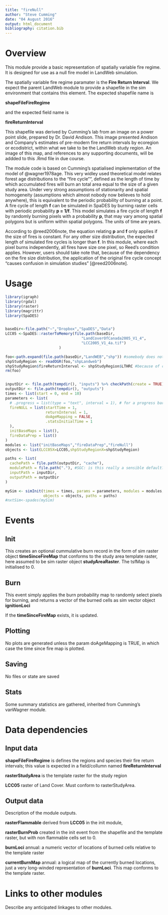 ```yaml
---
title: "fireNull"
author: "Steve Cumming"
date: "04 August 2016"
output: html_document
bibliography: citation.bib
---
```


# Overview

This module provide a basic representation of spatially variable fire regime. It is designed for use as a null fire model in LandWeb simulation. 

The spatially variable fire regime paramater is the
__Fire Return Interval__. We expect the parent LandWeb module to provide a shapefile in the sim environment that contains this element. The expected shapefile name is

**shapeFileFireRegime**

and the expected field name is

**fireReturnInterval**

This shapefile was derived by Cumming's lab from an image on a power point slide, prepared by Dr. David Andison. This image presented Andison and Company's estimates of pre-modern fire return intervals by ecoregion or ecodistrict, within what we take to be the LandWeb study region. An image of this map, and references to any supporting documents, will be addded to this .Rmd file in due course. 

The module code is based on Cumming's spatialised implementation of the model of @wagner1978age. This very widley used theoretical model relates forest age distributions to the "fire cycle"", defined as the length of time by which accumulated fires will burn an total area equal to the size of a given study area. Under very strong assumptions of stationarity and spatial homogeneity (assumptions which almost nobody now believes to hold anywhere), this is equivalent to the periodic probability of burning at a point. A fire cycle of length __f__ can be simulated in SpaDES by burning raster cells with periodic probability  __p = 1/f__. This model simulates a fire cycle of length __f__ by randomly burning pixels with a  probability __p__,  that may vary among spatial polygons but is uniform within spatial polygons. The units of time are years.

According to @reed2006note, the equation relating __p__ and __f__ only applies if the size of fires is constant. For any other size distribution, the expected length of simulated fire cycles is longer than __f__.  In this module, where each pixel burns independently, all fires have size one pixel, so Reed's condition applies. However, users should take note that, because of the dependency on the fire size distribution, the application of the original fire cycle concept "causes confusion in simulation studies" [@reed2006note].

# Usage

```r
library(igraph)
library(rgdal)
library(raster)
library(magrittr)
library(SpaDES)


baseDir<-file.path("~","Dropbox","SpaDES","Data")
LCC05 <-SpaDES::rasterToMemory(file.path(baseDir, 
                                  "LandCoverOfCanada2005_V1_4",
                                  "LCC2005_V1_4a.tif")
                        )

foo<-path.expand(file.path(baseDir,"LandWEB","shp")) #somebody does not like ~s
shpStudyRegion <- readOGR(foo,"shpLandweb")
shpStudyRegion$fireReturnInterval <- shpStudyRegion$LTHRC #because of course it does.
rm(foo)


inputDir <- file.path(tempdir(), "inputs") %>% checkPath(create = TRUE)
outputDir <- file.path(tempdir(), "outputs")
times <- list(start = 0, end = 10)
parameters <- list(
  # .progress = list(type = "text", interval = 1), # for a progress bar
  fireNULL = list(startTime = 1,
                  returnInterval = 1,
                  doAgeMapping = FALSE,
                  .statsInitialTime = 1
  ),
  initBaseMaps = list(),
  fireDataPrep = list()
)
modules <- list("initBaseMaps","fireDataPrep","fireNull")
objects <- list(LCC05X=LCC05,shpStudyRegionX=shpStudyRegion)

paths <- list(
  cachePath = file.path(outputDir, "cache"),
  modulePath = file.path("."), #SGC: is this really a sensible default?
  inputPath = inputDir,
  outputPath = outputDir
)

mySim <- simInit(times = times, params = parameters, modules = modules,
                 objects = objects, paths = paths)
#nxtSim<-spades(mySim)
```

# Events

## Init

This creates an optional cummulative burn record in the form of sim raster object __timeSinceFireMap__ that  conforms to the study area template raster, here assumed to be sim raster object __studyAreaRaster__. The tsfMap is initialised to 0.

## Burn

This event simply applies the burn probability map to randomly select pixels for burning, and returns a vector of the burned cells as sim vector object __ignitionLoci__

If the __timeSinceFireMap__ exists, it is updated.

## Plotting

No plots are generated unless the param doAgeMapping is TRUE, in which case the time since fire map is plotted.

## Saving

No files or state are saved

## Stats

Some summary statistics are gathered, inherited from Cumming's vanWagner module. 

# Data dependencies

## Input data

__shapeFileFireRegime__ is defines the regions and species their fire return intervals; this value is expected in a field/collumn named __fireReturnInterval__

__rasterStudyArea__ is the template raster for the study region

__LCC05__ raster of Land Cover. Must conform to rasterStudyArea. 

## Output data

Description of the module outputs.

__rasterFlammable__ derived from __LCC05__ in the init module,

__rasterBurnProb__ created in the init event from the shapefile and the template raster, but with non flammable cells set to 0. 

__burnLoci__ annual: a numeric vector of locations of burned cells relative to the template raster

__currentBurnMap__ annual: a logical map of the currently burned locations, just a very long-winded representation of __burnLoci__. This map conforms to the template raster.

# Links to other modules

Describe any anticipated linkages to other modules.


